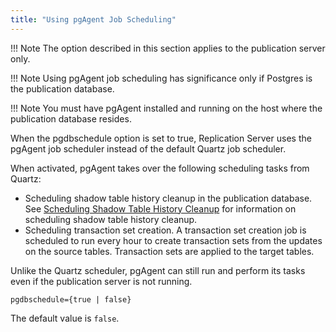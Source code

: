 ```yaml
---
title: "Using pgAgent Job Scheduling"
---
```


<div id="using_pgagent_job_scheduling" class="registered_link"></div>

!!! Note
    The option described in this section applies to the publication server only.

!!! Note
    Using pgAgent job scheduling has significance only if Postgres is the publication database.

!!! Note
    You must have pgAgent installed and running on the host where the publication database resides.

When the pgdbschedule option is set to true, Replication Server uses the pgAgent job scheduler instead of the default Quartz job scheduler.

When activated, pgAgent takes over the following scheduling tasks from Quartz:

-   Scheduling shadow table history cleanup in the publication database. See [Scheduling Shadow Table History Cleanup](../../../07_common_operations/05_managing_history/#schedule_shadow_table_history_cleanup) for information on scheduling shadow table history cleanup.
-   Scheduling transaction set creation. A transaction set creation job is scheduled to run every hour to create transaction sets from the updates on the source tables. Transaction sets are applied to the target tables.

Unlike the Quartz scheduler, pgAgent can still run and perform its tasks even if the publication server is not running.

`pgdbschedule={true | false}`

The default value is `false`.
